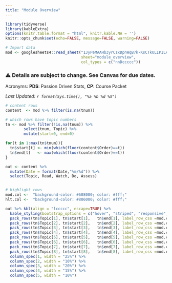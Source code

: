 ```yaml
---
title: "Module Overview"
---
```


```r
library(tidyverse)
library(kableExtra)
options(knitr.table.format = "html", knitr.kable.NA = '') 
knitr::opts_chunk$set(echo=FALSE, message=FALSE, warning=FALSE) 

# Import data
mod <- googlesheets4::read_sheet("1JyPeMAAHb3yrCzxDpnWqB7k-KsCTkULIPILAAsfai78", 
                                 sheet="module_overview", 
                                 col_types = c("nnDccccc")) 
```

### ⚠️ Details are subject to change. See Canvas for due dates. 

Acronyms: **PDS**: Passion Driven Stats, **CP**: Course Packet

_Last Updated: `r format(Sys.time(), "%a %b %d %X")`_ 


```r
# content rows
content  <- mod %>% filter(is.na(tnum))

# which rows have topic numbers 
tn <- mod %>% filter(!is.na(tnum)) %>% 
        select(tnum, Topic) %>%
        mutate(start=0, end=0)

for(t in 1:max(tn$tnum)){
  tn$start[t] <- min(which(floor(content$Order)==t))
  tn$end[t]   <- max(which(floor(content$Order)==t))
}

out <- content %>%
  mutate(Date = format(Date,"%m/%d")) %>%
  select(Topic, Read, Watch, Do, Assess) 


# highlight rows
mod.col <-  "background-color: #608000; color: #fff;"
hlt.col <-  "background-color: #806000; color: #fff;"
```

```r
out %>% kbl(align = "lccccc", escape=TRUE) %>%
  kable_styling(bootstrap_options = c("hover", "striped", "responsive", "bordered")) %>% 
  pack_rows(tn$Topic[1], tn$start[1],   tn$end[1], label_row_css =mod.col) %>% 
  pack_rows(tn$Topic[2], tn$start[2],   tn$end[2], label_row_css =mod.col) %>%
  pack_rows(tn$Topic[3], tn$start[3],   tn$end[3], label_row_css =mod.col) %>%
  pack_rows(tn$Topic[4], tn$start[4],   tn$end[4], label_row_css =mod.col) %>%
  pack_rows(tn$Topic[5], tn$start[5],   tn$end[5], label_row_css =mod.col) %>%
  pack_rows(tn$Topic[6], tn$start[6],   tn$end[6], label_row_css =mod.col) %>%
  pack_rows(tn$Topic[7], tn$start[7],   tn$end[7], label_row_css =mod.col) %>%
  pack_rows(tn$Topic[8], tn$start[8],   tn$end[8], label_row_css =mod.col) %>%
  column_spec(1, width = "25%") %>%
  column_spec(2, width = "10%") %>%
  column_spec(3, width = "20%") %>% 
  column_spec(4, width = "15%") %>%
  column_spec(5, width = "10%") 
```



